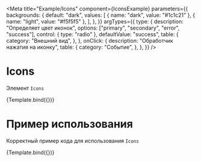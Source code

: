 <!-- Icons.stories.mdx -->


<Meta
  title="Example/Icons"
  component={IconsExample}
  parameters={{
    backgrounds: {
      default: "dark",
      values: [
        { name: "dark", value: "#1c1c21" },
        { name: "light", value: "#f5f5f5" },
      ],
    },
  }}
  argTypes={{
    type: {
      description: "Определяет цвет иконок",
      options: ["primary", "secondary", "error", "success"],
      control: { type: "radio" },
      defaultValue: "success",
      table: {
        category: "Внешний вид",
      },
    },
    onClick: {
      description: "Обработчик нажатия на иконку",
      table: {
        category: "Событие",
      },
    },
  }}
/>


# Icons

Элемент `Icons`

<Canvas isColumn>
  <Story name="argTypes">{Template.bind({})}</Story>
</Canvas>

<ArgsTable story="argTypes" />

# Пример использования

Корректный пример кода для использования `Icons`

<Canvas mdxSource={IconsExample}>
  <Story name="Example">{Template.bind({})}</Story>
</Canvas>
